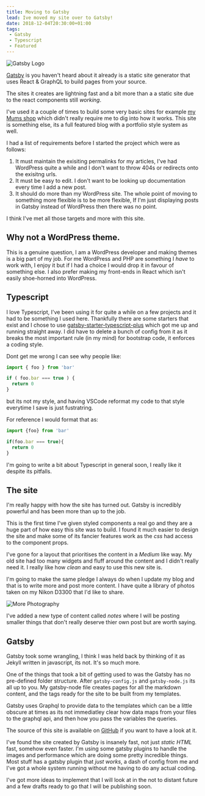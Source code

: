 ```yaml
---
title: Moving to Gatsby
lead: Ive moved my site over to Gatsby!
date: 2018-12-04T20:30:00+01:00
tags:
 - Gatsby
 - Typescript
 - Featured
---
```

![Gatsby Logo](/img/posts/2018-12-04-moving-to-gatsby/gatsby.png)

[Gatsby](https://www.gatsbyjs.org/) is you haven't heard about it already is a static site generator that uses React & GraphQL to build pages from your source.

The sites it creates are lightning fast and a bit more than a a static site due to the react components still _working_.

I've used it a couple of times to build some very basic sites for example [my Mums shop](/projects/the-book-lounge) which didn't really require me to dig into how it works. This site is something else, its a full featured blog with a portfolio style system as well.

I had a list of requirements before I started the project which were as follows:

 1. It must maintain the exisiting permalinks for my articles, I've had WordPress quite a while and I don't want to throw 404s or redirects onto the exisitng urls.
 1. It must be easy to edit. I don't want to be looking up documentation every time I add a new post.
 1. It should do more than my WordPress site. The whole point of moving to something more flexible is to be more flexible, If I'm just displaying posts in Gatsby instead of WordPress then there was no point.

I think I've met all those targets and more with this site.

## Why not a WordPress theme.

This is a genuine question, I am a WordPress developer and making themes is a big part of my job. For me WordPress and PHP are something I _have_ to work with, I enjoy it but if I had a choice I would drop it in favour of something else. I also prefer making my front-ends in React which isn't easily shoe-horned into WordPress.

## Typescript

I love Typescript, I've been using it for quite a while on a few projects and it had to be something I used here. Thankfully there are some starters that exist and I chose to use [gatsby-starter-typescript-plus](https://github.com/resir014/gatsby-starter-typescript-plus) which got me up and running straight away. I did have to delete a bunch of config from it as it breaks the most important rule (in my mind) for bootstrap code, it enforces a coding style.

Dont get me wrong I can see why people like:

```typescript
import { foo } from 'bar'

if ( foo.bar === true ) {
  return 0
}
```

but its not my style, and having VSCode reformat my code to that style everytime I save is just fustratring.

For reference I would format that as:

```typescript
import {foo} from 'bar'

if(foo.bar === true){
  return 0
}
```

I'm going to write a bit about Typescript in general soon, I really like it despite its pitfalls.

## The site

I'm really happy with how the site has turned out. Gatsby is incredibly powerful and has been more than up to the job.

This is the first time I've given styled components a real go and they are a huge part of how easy this site was to build. I found it much easier to design the site and make some of its fancier features work as the _css_ had access to the component props.

I've gone for a layout that prioritises the content in a _Medium_ like way. My old site had too many widgets and fluff around the content and I didn't really need it. I really like how _clean_ and easy to use this new site is.

I'm going to make the same pledge I always do when I update my blog and that is to write more and post more content. I have quite a library of photos taken on my Nikon D3300 that I'd like to share.

![More Photography](/img/posts/2018-12-04-moving-to-gatsby/photography.jpg)

I've added a new type of content called _notes_ where I will be posting smaller things that don't really deserve thier own post but are worth saying.

## Gatsby

Gatsby took some wrangling, I think I was held back by thinking of it as Jekyll written in javascript, its not. It's so much more.

One of the things that took a bit of getting used to was the Gatsby has no pre-defined folder structure. After `gatsby-config.js` and `gatsby-node.js` its all up to you. My gatsby-node file creates pages for all the markdown content, and the tags ready for the site to be built from my templates.

Gatsby uses Graphql to provide data to the templates which can be a little obscure at times as its not immediatley clear how data maps from your files to the graphql api, and then how you pass the variables the queries.

The source of this site is available on [GitHub](https://github.com/Arcath/arcath.net-gatsby) if you want to have a look at it.

I've found the site created by Gatsby is insanely fast, not just _static HTML_ fast, somehow even faster. I'm using some gatsby plugins to handle the images and performance which are doing some pretty incredible things. Most stuff has a gatsby plugin that _just works_, a dash of config from me and I've got a whole system running without me having to do any actual coding.

I've got more ideas to implement that I will look at in the not to distant future and a few drafts ready to go that I will be publishing soon.
